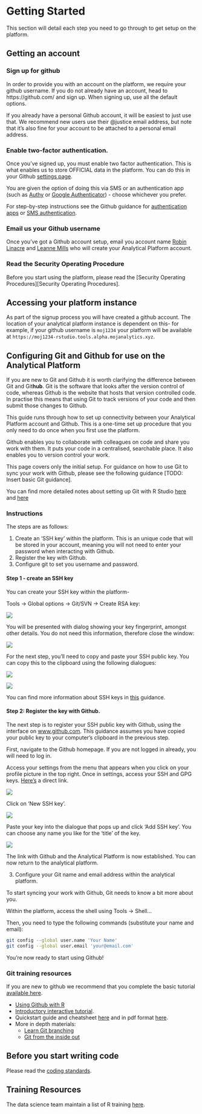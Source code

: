 # Getting Started

This section will detail each step you need to go through to get setup on the  platform.

## Getting an account
### Sign up for github
In order to provide you with an account on the platform, we require your github username. If you do not already have an account, head to https://github.com/ and sign up. When signing up, use all the default options.

If you already have a personal Github account, it will be easiest to just use that. We recommend new users use their @justice email address, but note that it’s also fine for your account to be attached to a personal email address.

### Enable two-factor authentication.
Once you’ve signed up, you must enable two factor authentication. This is what enables us to store OFFICIAL data in the platform. You can do this in your Github [settings page](https://github.com/settings/security).

You are given the option of doing this via SMS or an authentication app (such as [Authy](https://authy.com/download/) or [Google Authenticator](https://support.google.com/accounts/answer/1066447?hl=en)) - choose whichever you prefer.

For step-by-step instructions see the Github guidance for [authentication apps](https://help.github.com/articles/configuring-two-factor-authentication-via-a-totp-mobile-app/) or [SMS authentication](https://help.github.com/articles/configuring-two-factor-authentication-via-text-message/).

### Email us your Github username

Once you've got a Github account setup, email you account name [Robin Linacre](mailto:Robin.Linacre@justice.gsi.gov.uk) and [Leanne Mills](mailto:leanne.mills@digital.justice.gov.uk) who will create your Analytical Platform account.

### Read the Security Operating Procedure

Before you start using the platform, please read the [Security Operating Procedures][Security Operating Procedures].  

## Accessing your platform instance

As part of the signup process you will have created a github account. The location of your analytical platform instance is dependent on this- for example, if your github username is `moj1234` your platform will be available at `https://moj1234-rstudio.tools.alpha.mojanalytics.xyz`.

##  Configuring Git and Github for use on the Analytical Platform

If you are new to Git and Github it is worth clarifying the difference between Git and Git**hub**. Git is the software that looks after the version control of code, whereas Github is the website that hosts that version controlled code. In practise this means that using Git to track versions of your code and then submit those changes to Github.

This guide runs through how to set up connectivity between your Analytical Platform account and Github.  This is a one-time set up procedure that you only need to do once when you first use the platform.

Github enables you to collaborate with colleagues on code and share you work with them.  It puts your code in a centralised, searchable place. It also enables you to version control your work.  

This page covers only the initial setup.  For guidance on how to use Git to sync your work with Github, please see the following guidance [TODO:  Insert basic Git guidance].

You can find more detailed notes about setting up Git with R Studio [here](http://adamwilson.us/RDataScience/GitSSHNotes.html) and [here](https://support.rstudio.com/hc/en-us/articles/200532077-Version-Control-with-Git-and-SVN)

### Instructions

The steps are as follows:

1. Create an 'SSH key' within the platform.  This is an unique code that will be stored in your account, meaning you will not need to enter your password when interacting with Github.
2. Register the key with Github.
3. Configure git to set you username and password.



#### Step 1 - create an SSH key

You can create your SSH key within the platform-  

Tools -> Global options -> Git/SVN -> Create RSA key:

![](images/start/git_create_key.PNG)

You will be presented with dialog showing your key fingerprint, amongst other details.  You do not need this information, therefore close the window:

![](images/start/git_close.PNG)

For the next step, you'll need to copy and paste your SSH public key.  You can copy this to the clipboard using the following dialogues:

![](images/start/git_view_public.PNG)

![](images/start/git-public-key.PNG)

You can find more information about SSH keys in [this](https://help.github.com/articles/connecting-to-github-with-ssh/) guidance.  

#### Step 2:  Register the key with Github.

The next step is to register your SSH public key with Github, using the interface on [www.github.com](https://www.github.com).  This guidance assumes you have copied your public key to your computer's clipboard in the previous step.

First, navigate to the Github homepage.  If you are not logged in already, you will need to log in.

Access your settings from the menu that appears when you click on your profile picture in the top right.  Once in settings, access your SSH and GPG keys.  [Here's](https://github.com/settings/keys) a direct link.

![](images/start/github_settings.PNG)

Click on 'New SSH key'.

![](images/start/github_new_ssh.PNG)

Paste your key into the dialogue that pops up and click 'Add SSH key'. You can choose any name you like for the 'title' of the key.

![](images/start/git_paste_key.PNG)

The link with Github and the Analytical Platform is now established. You can now return to the analytical platform.

3. Configure your Git name and email address within the analytical platform.

To start syncing your work with Github, Git needs to know a bit more about you.

Within the platform, access the shell using Tools -> Shell...

Then, you need to type the following commands (substitute your name and email):

```bash
git config --global user.name 'Your Name'
git config --global user.email 'your@email.com'
```

You're now ready to start using Github!

### Git training resources
If you are new to github we recommend that you complete the basic tutorial [available here](https://try.github.io/levels/1/challenges/1).

- [Using Github with R](http://happygitwithr.com/)
- [Introductory interactive tutorial](https://try.github.io/levels/1/challenges/1).
- Quickstart guide and cheatsheet [here](http://rogerdudler.github.io/git-guide/) and in pdf format  [here](http://rogerdudler.github.io/git-guide/files/git_cheat_sheet.pdf).
- More in depth materials:
    - [Learn Git branching](http://learngitbranching.js.org/)
    - [Git from the inside out](https://maryrosecook.com/blog/post/git-from-the-inside-out)


## Before you start writing code
Please read the [coding standards](https://github.com/moj-analytical-services/our-coding-standards).

## Training Resources
The data science team maintain a list of R training [here](https://docs.google.com/document/d/1R4hBMf26T9HEnCdVz56PpZhwiCv5RhberYL3BxOSKsA/edit#heading=h.3iqas7tttbbd).
